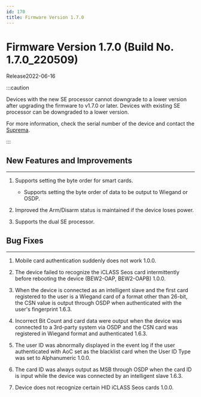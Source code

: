 ```yaml
---
id: 170
title: Firmware Version 1.7.0
---
```


# Firmware Version 1.7.0 (Build No. 1.7.0_220509)

Release<Separator/>2022-06-16

:::caution

Devices with the new SE processor cannot downgrade to a lower version after upgrading the firmware to v1.7.0 or later. Devices with existing SE processor can be downgraded to a lower version.

For more information, check the serial number of the device and contact the [Suprema](https://supremainc.com).

:::

## New Features and Improvements

---

1. Supports setting the byte order for smart cards.

    - Supports setting the byte order of data to be output to Wiegand or OSDP.

1. Improved the Arm/Disarm status is maintained if the device loses power.

1. Supports the dual SE processor.

## Bug Fixes

---

<BugLists>

1. Mobile card authentication suddenly does not work <Badge>1.0.0</Badge>.

1. The device failed to recognize the iCLASS Seos card intermittently before rebooting the device (BEW2-OAP, BEW2-OAPB) <Badge>1.0.0</Badge>.

1. When the device is connected as an intelligent slave and the first card registered to the user is a Wiegand card of a format other than 26-bit, the CSN value is output through OSDP when authenticated with the user's fingerprint <Badge>1.6.3</Badge>.

1. Incorrect Bit Count and card data were output when the device was connected to a 3rd-party system via OSDP and the CSN card was registered in Wiegand format and authenticated <Badge>1.6.3</Badge>.

1. The user ID was abnormally displayed in the event log if the user authenticated with AoC set as the blacklist card when the User ID Type was set to Alphanumeric <Badge>1.0.0</Badge>.

1. The card ID was always output as MSB through OSDP when the card ID is input while the device was connected by an intelligent slave <Badge>1.6.3</Badge>.

1. Device does not recognize certain HID iCLASS Seos cards <Badge>1.0.0</Badge>.

</BugLists>